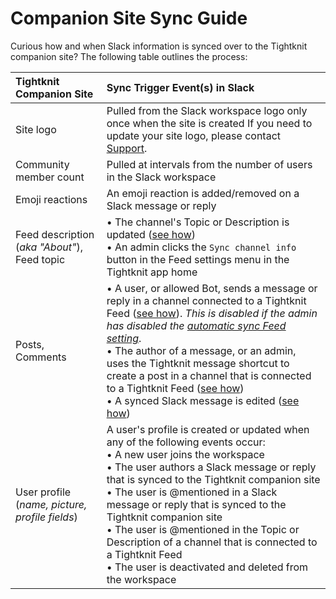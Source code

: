 # Companion Site Sync Guide

Curious how and when Slack information is synced over to the Tightknit companion site? The following table outlines the process:


| Tightknit Companion Site                           | Sync Trigger Event(s) in Slack                                                                                                                                                                                                                                                                                                                                                                                                                                                                                                                                             |
| :------------------------------------------------- | :------------------------------------------------------------------------------------------------------------------------------------------------------------------------------------------------------------------------------------------------------------------------------------------------------------------------------------------------------------------------------------------------------------------------------------------------------------------------------------------------------------------------------------------------------------------------- |
| Site logo                                          | Pulled from the Slack workspace logo only once when the site is created <Callout type="info">If you need to update your site logo, please contact [Support](mailto:support@tightknit.ai).</Callout>                                                                                                                                                                                                                                                                                                                                                                        |
| Community member count                             | Pulled at intervals from the number of users in the Slack workspace                                                                                                                                                                                                                                                                                                                                                                                                                                                                                                        |
| Emoji reactions                                    | An emoji reaction is added/removed on a Slack message or reply                                                                                                                                                                                                                                                                                                                                                                                                                                                                                                             |
| Feed description (_aka "About"_), <br/> Feed topic | • The channel's Topic or Description is updated ([see how](https://slack.com/help/articles/201654083-Set-a-conversation-topic-or-channel-description)) <br/>• An admin clicks the `Sync channel info` button in the Feed settings menu in the Tightknit app home                                                                                                                                                                                                                                                                                                           |
| Posts, <br/> Comments                              | • A user, or allowed Bot, sends a message or reply in a channel connected to a Tightknit Feed ([see how](./posts-and-comments/create-post-or-comment)). _This is disabled if the admin has disabled the [automatic sync Feed setting](/channels-and-feeds/create-feed#feed-settings)_.<br/>• The author of a message, or an admin, uses the Tightknit message shortcut to create a post in a channel that is connected to a Tightknit Feed ([see how](./message-shortcuts)) <br/>• A synced Slack message is edited ([see how](./posts-and-comments/edit-post-or-comment)) |
| User profile (_name, picture, profile fields_)     | A user's profile is created or updated when any of the following events occur:<br/>• A new user joins the workspace<br/>• The user authors a Slack message or reply that is synced to the Tightknit companion site<br/>• The user is @mentioned in a Slack message or reply that is synced to the Tightknit companion site<br/>• The user is @mentioned in the Topic or Description of a channel that is connected to a Tightknit Feed<br/>• The user is deactivated and deleted from the workspace                                                                        |
